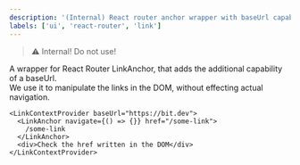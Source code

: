 ```yaml
---
description: '(Internal) React router anchor wrapper with baseUrl capabilities'
labels: ['ui', 'react-router', 'link']
---
```



> ⚠️ Internal! Do not use!

A wrapper for React Router LinkAnchor, that adds the additional capability of a baseUrl.  
We use it to manipulate the links in the DOM, without effecting actual navigation.

```tsx live
<LinkContextProvider baseUrl="https://bit.dev">
  <LinkAnchor navigate={() => {}} href="/some-link">
    /some-link
  </LinkAnchor>
  <div>Check the href written in the DOM</div>
</LinkContextProvider>
```
